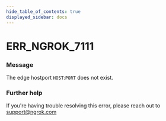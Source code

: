 ```yaml
---
hide_table_of_contents: true
displayed_sidebar: docs
---
```



# ERR_NGROK_7111

### Message

The edge hostport `HOST`:`PORT` does not exist.

### Further help

If you're having trouble resolving this error, please reach out to [support@ngrok.com](mailto:support@ngrok.com?subject=Help%20with%20ERR_NGROK_7111)

<ErrorDetails error="err_ngrok_7111" />
